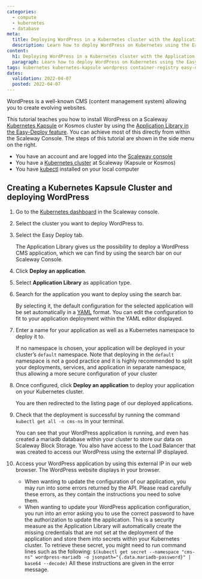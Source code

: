 ```yaml
---
categories:
  - compute
  - kubernetes
  - database
meta:
  title: Deploying WordPress in a Kubernetes cluster with the Application Library
  description: Learn how to deploy WordPress on Kubernetes using the Easy Deploy feature in a few clicks
content:
  h1: Deploying WordPress in a Kubernetes cluster with the Application Library
  paragraph: Learn how to deploy WordPress on Kubernetes using the Easy Deploy feature in a few clicks
tags: kubernetes kubernetes-kapsule wordpress container-registry easy-deploy deploy containerized-application docker
dates:
  validation: 2022-04-07
  posted: 2022-04-07
---
```


WordPress is a well-known CMS (content management system) allowing you to create evolving websites.

This tutorial teaches you how to install WordPress on a Scaleway [Kubernetes Kapsule](https://www.scaleway.com/en/docs/compute/kubernetes/quickstart/) or Kosmos cluster by using the [Application Library in the Easy-Deploy feature](https://www.scaleway.com/en/docs/compute/kubernetes/how-to/enable-easy-deploy/). 
You can achieve most of this directly from within the Scaleway Console. The steps of this tutorial are shown in the side menu on the right.

<Message type="requirement">

  - You have an account and are logged into the [Scaleway console](https://console.scaleway.com)
  - You have a [Kubernetes cluster](https://www.scaleway.com/en/docs/compute/kubernetes/how-to/create-cluster/) at Scaleway (Kapsule or Kosmos)
  - You have [kubectl](https://www.scaleway.com/en/docs/compute/kubernetes/how-to/connect-cluster-kubectl) installed on your local computer

</Message>

## Creating a Kubernetes Kapsule Cluster and deploying WordPress

1. Go to the [Kubernetes dashboard](https://console.scaleway.com/kapsule/clusters) in the Scaleway console.
2. Select the cluster you want to deploy WordPress to.
3. Select the Easy Deploy tab.

    <Lightbox src="scaleway-kubernetes-easy-deploy.webp" alt="" />

    The Application Library gives us the possibility to deploy a WordPress CMS application, which we can find by using the search bar on our Scaleway Console.

4. Click **Deploy an application**.
5. Select **Application Library** as application type.

    <Lightbox src="scaleway-kubernetes-deploy-app.webp" alt="" />

6. Search for the application you want to deploy using the search bar.

    <Lightbox scr="scaleway-kubernetes-wordpress-app.webp" alt="" />

    By selecting it, the default configuration for the selected application will be set automatically in a [YAML](https://yaml.org) format.
    You can edit the configuration to fit to your application deployment within the YAML editor displayed.

    <Lightbox src="scakeway-kubernetes-yaml-editor.webp" alt="" />

7. Enter a name for your application as well as a Kubernetes namespace to deploy it to.

    <Message type="important">

    If no namespace is chosen, your application will be deployed in your cluster’s `default` namespace. Note that deploying in the `default` namespace is not a good practice and it is highly recommended to split your deployments, services, and application in separate namespace, thus allowing a more secure configuration of your cluster 

    </Message>

8. Once configured, click **Deploy an application** to deploy your application on your Kubernetes cluster.

    <Lightbox src="scaleway-kubernetes-deploy-app-summary.webp" alt="" />

    You are then redirected to the listing page of our deployed applications.

    <Lightbox src="scaleway-kubernetes-deployed-apps.webp" alt="" />

9. Check that the deployment is successful by running the command `kubectl get all -n cms-ns` in your terminal.

    <Lightbox src="scaleway-kubernetes-kubectl-all.webp" alt="" />

    You can see that your WordPress application is running, and even has created a mariadb database within your cluster to store our data on Scaleway Block Storage.
    You also have access to the Load Balancer that was created to access our WordPress using the external IP displayed.

10. Access your WordPress application by using this external IP in our web browser. The WordPress website displays in your browser.

    <Lightbox src="scaleway-kubernetes-wordpress.webp" alt="" />

    <Message type="note">

    * When wanting to update the configuration of our application, you may run into some errors returned by the API. Please read carefully these errors, as they contain the instructions you need to solve them.
    * When wanting to update your WordPress application configuration, you run into an error asking you to use the correct password to have the authorization to update the application.
      This is a security measure as the Application Library will automatically create the missing credentials that are not set at the deployment of the application and store them into secrets within your Kubernetes cluster.
      To retrieve these secret, you might need to run command lines such as the following:
      `$(kubectl get secret --namespace "cms-ns" wordpress-mariadb -o jsonpath="{.data.mariadb-password}" | base64 --decode)`
    All these instructions are given in the error message.

    </Message>

